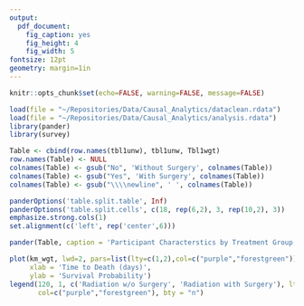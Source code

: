```yaml
---
output:
  pdf_document:
    fig_caption: yes
    fig_height: 4
    fig_width: 5
fontsize: 12pt
geometry: margin=1in
---
```


```r
knitr::opts_chunk$set(echo=FALSE, warning=FALSE, message=FALSE)
```


```r
load(file = "~/Repositories/Data/Causal_Analytics/dataclean.rdata")
load(file = "~/Repositories/Data/Causal_Analytics/analysis.rdata")
library(pander)
library(survey)
```


```r
Table <- cbind(row.names(tbl1unw), tbl1unw, Tbl1wgt)
row.names(Table) <- NULL
colnames(Table) <- gsub("No", 'Without Surgery', colnames(Table))
colnames(Table) <- gsub("Yes", 'With Surgery', colnames(Table))
colnames(Table) <- gsub("\\\\newline", ' ', colnames(Table))

panderOptions('table.split.table', Inf)
panderOptions('table.split.cells', c(18, rep(6,2), 3, rep(10,2), 3))
emphasize.strong.cols(1)
set.alignment(c('left', rep('center',6)))

pander(Table, caption = 'Participant Characterstics by Treatment Group, Unweighted and Weighted')
```

```r
plot(km_wgt, lwd=2, pars=list(lty=c(1,2),col=c("purple","forestgreen")), 
     xlab = 'Time to Death (days)', 
     ylab = 'Survival Probability')
legend(120, 1, c('Radiation w/o Surgery', 'Radiation with Surgery'), lty = 1:2, 
       col=c("purple","forestgreen"), bty = "n")
```
